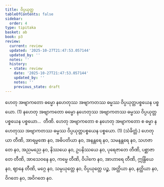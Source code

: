 ```yaml
---
title: ဝိပ္ပယုတ္တ
tableOfContents: false
sidebar:
  order: 4
type: tipitaka
basket: ab
book: p3
review:
  current: review
  updated: '2025-10-27T21:47:53.057144'
  updated_by: ''
  notes: ''
  history:
  - state: review
    date: '2025-10-27T21:47:53.057144'
    updated_by: ''
    notes: ''
    previous_state: draft
---
```



<ReviewStatus review={frontmatter.review} showDetails={true} />

<HypothesisAnnotation frontmatter={frontmatter} />

<DynamicBreadcrumb />

<Division number="62" book="p3" e="ch" v="39" p="207">

<Paragraph number="103" book="p3">
ဟေတု အဗျာကတော ဓမ္မော နဟေတုဿ အဗျာကတဿ ဓမ္မဿ ဝိပ္ပယုတ္တပစ္စယေန ပစ္စယော. (1)
</Paragraph>

<Paragraph number="104" book="p3">
နဟေတု အဗျာကတော ဓမ္မော နဟေတုဿ အဗျာကတဿ ဓမ္မဿ ဝိပ္ပယုတ္တပစ္စယေန ပစ္စယော…  တီဏိ.
</Paragraph>

<Paragraph number="105" book="p3">
ဟေတု အဗျာကတော စ နဟေတု အဗျာကတော စ ဓမ္မာ နဟေတုဿ အဗျာကတဿ ဓမ္မဿ ဝိပ္ပယုတ္တပစ္စယေန ပစ္စယော. (1) (သံခိတ္တံ.)
</Paragraph>

</Division>
<Division number="63" book="p3" e="ch" v="39" p="207">

<Paragraph number="106" book="p3">
ဟေတုယာ တီဏိ, အာရမ္မဏေ နဝ, အဓိပတိယာ နဝ, အနန္တရေ နဝ, သမနန္တရေ နဝ, သဟဇာတေ နဝ, အညမညေ နဝ, နိဿယေ နဝ, ဥပနိဿယေ နဝ, ပုရေဇာတေ တီဏိ, ပစ္ဆာဇာတေ တီဏိ, အာသေဝနေ နဝ, ကမ္မေ တီဏိ, ဝိပါကေ နဝ, အာဟာရေ တီဏိ, ဣန္ဒြိယေ နဝ, ဈာနေ တီဏိ, မဂ္ဂေ နဝ, သမ္ပယုတ္တေ နဝ, ဝိပ္ပယုတ္တေ ပဉ္စ, အတ္ထိယာ နဝ, နတ္ထိယာ နဝ, ဝိဂတေ နဝ, အဝိဂတေ နဝ.
</Paragraph>
</Division>
